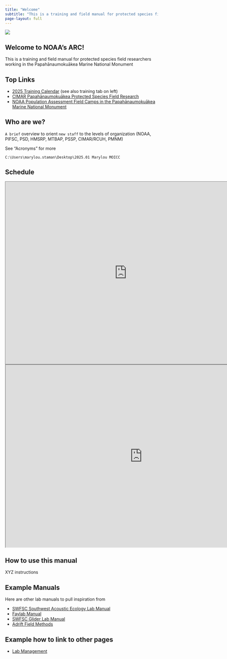 ```yaml
---
title: "Welcome"
subtitle: "This is a training and field manual for protected species field researchers working in the Papahānaumokuākea Marine National Monument"
page-layout: full
---
```


![](content/images/2018_EastPano-light.JPG)

## Welcome to NOAA's ARC!

This is a training and field manual for protected species field researchers working in the Papahānaumokuākea Marine National Monument

## Top Links

-   [2025 Training Calendar](https://docs.google.com/spreadsheets/d/1OV38aqmozr1M2S0mQMCeSKyBR_erWXjjPL0ZV0qQPqk/edit?gid=835735977#gid=835735977) (see also training tab on left)
-   [CIMAR Papahānaumokuākea Protected Species Field Research](https://www.soest.hawaii.edu/cimar/pps_field_research/)
-   [NOAA Population Assessment Field Camps in the Papahānaumokuākea Marine National Monument](https://www.fisheries.noaa.gov/pacific-islands/population-assessments/population-assessment-field-camps-papahanaumokuakea-marine-national-monument)

## Who are we?

`A brief` overview to orient `new staff` to the levels of organization
(NOAA, PIFSC, PSD, HMSRP, MTBAP, PSSP, CIMAR/RCUH, PMNM)

See "Acronyms" for more

`C:\Users\marylou.staman\Desktop\2025.01 Marylou MOICC`

## Schedule

<iframe src="https://calendar.google.com/calendar/embed?height=600&amp;wkst=1&amp;ctz=Pacific%2FHonolulu&amp;showPrint=0&amp;src=N3RnZGRudW9jMWhxOHU0dnNuZDU0anFzamNAZ3JvdXAuY2FsZW5kYXIuZ29vZ2xlLmNvbQ&amp;color=%23009688" style="border:solid 1px #777" width="800" height="600" frameborder="0" scrolling="no">

</iframe>

<iframe width="900" height="600" src="https://docs.google.com/spreadsheets/d/e/2PACX-1vRLiWG8-yKRB3l3V-F4a0ZVrmpunM-2TlbSa4Lhm0vQgCOI76CSgQwZZeHlc-B2k1uvw09apKIVACSf/pubhtml?widget=true&amp;headers=false"></iframe>

## How to use this manual

XYZ instructions

## Example Manuals

Here are other lab manuals to pull inspiration from

-   [SWFSC Southwest Acoustic Ecology Lab Manual](https://sael-swfsc.github.io/SAEL-lab-manual/)
-   [Faylab Manual](https://thefaylab.github.io/lab-manual/)
-   [SWFSC Glider Lab Manual](https://swfsc.github.io/glider-lab-manual/)
-   [Adrift Field Methods](https://sael-swfsc.github.io/adrift-field-methods/)

## Example how to link to other pages

-   [Lab Management](https://nmfs-ost.github.io/PAM_template_lab_manual/content/LabManagement.html)
